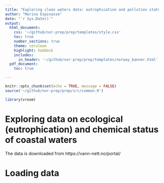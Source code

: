 ```yaml
---
title: "Exploring clean waters data: eutrophication and pollution status assessment"
author: "Marina Espinasse"
date: "`r Sys.Date()`"
output:
  html_document:
    css: '~/github/nor-prep/prep/templates/style.css'
    toc: true
    number_sections: true
    theme: cerulean
    highlight: haddock
    includes: 
      in_header: '~/github/nor-prep/prep/templates/norway_banner.html'
  pdf_document:
    toc: true

---
```


```r
knitr::opts_chunk$set(echo = TRUE, message = FALSE)
source('~/github/nor-prep/prep/src/common.R')
```

```r
library(vroom)
```


# Exploring data on ecological (eutrophication) and chemical status of coastal waters
The data is downloaded from https://vann-nett.no/portal/

# Loading data

```r

```


